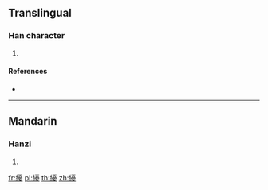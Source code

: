 {{character info/new}}
==Translingual==

===Han character===
{{Han char|rn=120|rad=糸|as=15|sn=21|four=21947|canj=VFMBE}}

# {{defn|Han|sort=糸15}}

====References====
* {{Han ref|kx=0942.370|dkj=28034|dj=1382.180|hdz=53466.050|uh=7E8B|ud=32395|bh=F5EA|bd=62954}}

----

==Mandarin==

===Hanzi===
{{cmn-hanzi|pin=[[yōu]] ([[you1]])|wg=yu<sup>1</sup>}}

# {{defn|lang=cmn|sort=糸15}}

[[fr:纋]]
[[pl:纋]]
[[th:纋]]
[[zh:纋]]